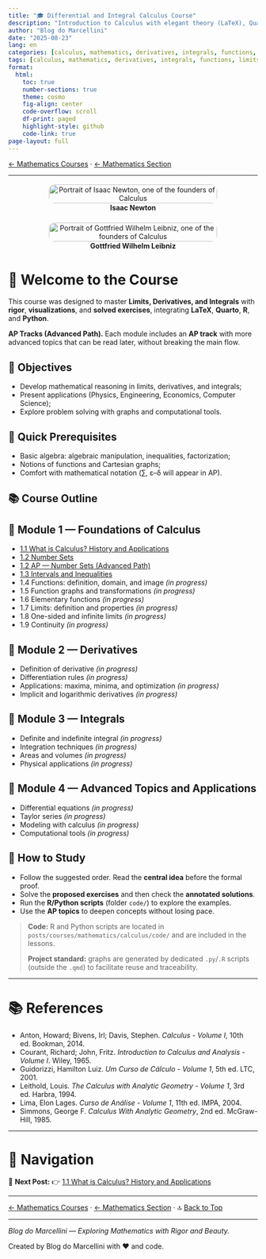 ```yaml
---
title: "🎓 Differential and Integral Calculus Course"
description: "Introduction to Calculus with elegant theory (LaTeX), Quarto visuals, and examples in R/Python — with Advanced Path (AP) tracks."
author: "Blog do Marcellini"
date: "2025-08-23"
lang: en
categories: [calculus, mathematics, derivatives, integrals, functions, limits, courses, differential equations, Taylor series]
tags: [calculus, mathematics, derivatives, integrals, functions, limits, courses, differential equations, Taylor series]
format:
  html:
    toc: true
    number-sections: true
    theme: cosmo
    fig-align: center
    code-overflow: scroll
    df-print: paged
    highlight-style: github
    code-link: true
page-layout: full
---
```


<!-- Breadcrumbs -->
[← Mathematics Courses](../index.qmd) · [← Mathematics Section](../../../mathematics/index.qmd)

---

<div style="display:flex;gap:1em;justify-content:center;align-items:flex-start;flex-wrap:wrap;">
  <figure style="width:340px;text-align:center;margin:.25rem;">
    <img src="images/500px-GodfreyKneller-IsaacNewton-1689.jpeg"
         alt="Portrait of Isaac Newton, one of the founders of Calculus" style="width:100%;border-radius:12px;">
    <figcaption><strong>Isaac Newton</strong></figcaption>
  </figure>
  <figure style="width:340px;text-align:center;margin:.25rem;">
    <img src="images/Gottfried_Wilhelm_von_Leibniz.jpeg"
         alt="Portrait of Gottfried Wilhelm Leibniz, one of the founders of Calculus" style="width:100%;border-radius:12px;">
    <figcaption><strong>Gottfried Wilhelm Leibniz</strong></figcaption>
  </figure>
</div>

# 🧮 Welcome to the Course

::: callout-note
This course was designed to master **Limits, Derivatives, and Integrals** with **rigor**, **visualizations**, and **solved exercises**, integrating **LaTeX**, **Quarto**, **R**, and **Python**.
:::

::: callout-tip
**AP Tracks (Advanced Path).** Each module includes an **AP track** with more advanced topics that can be read later, without breaking the main flow.
:::

## 📘 Objectives
- Develop mathematical reasoning in limits, derivatives, and integrals;
- Present applications (Physics, Engineering, Economics, Computer Science);
- Explore problem solving with graphs and computational tools.

## 🧩 Quick Prerequisites {.unnumbered}
- Basic algebra: algebraic manipulation, inequalities, factorization;
- Notions of functions and Cartesian graphs;
- Comfort with mathematical notation (∑, ε–δ will appear in AP).

## 📚 Course Outline {.unnumbered}

::: panel-tabset
## 🔹 Module 1 — Foundations of Calculus
- [1.1 What is Calculus? History and Applications](module-1/1.1-introduction.qmd)
- [1.2 Number Sets](modulo-1/1.2-conjuntos.qmd)
- [1.2 AP — Number Sets (Advanced Path)](modulo-1/1.2-conjuntos-ap.qmd)
- [1.3 Intervals and Inequalities](modulo-1/1.3-intervalos-inequacoes.qmd)
- 1.4 Functions: definition, domain, and image *(in progress)*
- 1.5 Function graphs and transformations *(in progress)*
- 1.6 Elementary functions *(in progress)*
- 1.7 Limits: definition and properties *(in progress)*
- 1.8 One-sided and infinite limits *(in progress)*
- 1.9 Continuity *(in progress)*

## 🔹 Module 2 — Derivatives
- Definition of derivative *(in progress)*
- Differentiation rules *(in progress)*
- Applications: maxima, minima, and optimization *(in progress)*
- Implicit and logarithmic derivatives *(in progress)*

## 🔹 Module 3 — Integrals
- Definite and indefinite integral *(in progress)*
- Integration techniques *(in progress)*
- Areas and volumes *(in progress)*
- Physical applications *(in progress)*

## 🔹 Module 4 — Advanced Topics and Applications
- Differential equations *(in progress)*
- Taylor series *(in progress)*
- Modeling with calculus *(in progress)*
- Computational tools *(in progress)*
:::

## 🚀 How to Study
- Follow the suggested order. Read the **central idea** before the formal proof.
- Solve the **proposed exercises** and then check the **annotated solutions**.
- Run the **R/Python scripts** (folder `code/`) to explore the examples.
- Use the **AP topics** to deepen concepts without losing pace.

> **Code:** R and Python scripts are located in `posts/courses/mathematics/calculus/code/` and are included in the lessons.
>
> **Project standard:** graphs are generated by dedicated `.py`/`.R` scripts (outside the `.qmd`) to facilitate reuse and traceability.

---

# 📚 References
- Anton, Howard; Bivens, Irl; Davis, Stephen. *Calculus - Volume I*, 10th ed. Bookman, 2014.
- Courant, Richard; John, Fritz. *Introduction to Calculus and Analysis - Volume I*. Wiley, 1965.
- Guidorizzi, Hamilton Luiz. *Um Curso de Cálculo - Volume 1*, 5th ed. LTC, 2001.
- Leithold, Louis. *The Calculus with Analytic Geometry - Volume 1*, 3rd ed. Harbra, 1994.
- Lima, Elon Lages. *Curso de Análise - Volume 1*, 11th ed. IMPA, 2004.
- Simmons, George F. *Calculus With Analytic Geometry*, 2nd ed. McGraw-Hill, 1985.

---

# 🔗 Navigation

🎯 **Next Post:** 👉 [1.1 What is Calculus? History and Applications](module-1/1.1-introduction.qmd)

---

[← Mathematics Courses](../index.qmd) · [← Mathematics Section](../../../mathematics/index.qmd) · 🔝 [Back to Top](index.qmd)

---

*Blog do Marcellini — Exploring Mathematics with Rigor and Beauty.*

::: callout-note
Created by Blog do Marcellini with ❤️ and code.
:::
